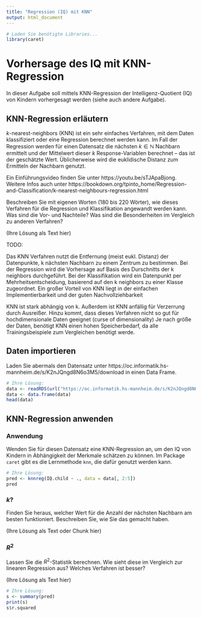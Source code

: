 ```yaml
---
title: "Regression (IQ) mit KNN"
output: html_document
---
```


```r
# Laden Sie benötigte Libraries...
library(caret)
```

# Vorhersage des IQ mit KNN-Regression

In dieser Aufgabe soll mittels KNN-Regression der Intelligenz-Quotient (IQ) von Kindern vorhergesagt werden (siehe auch andere Aufgabe).

## KNN-Regression erläutern

$k$-nearest-neighbors (KNN) ist ein sehr einfaches Verfahren, mit dem Daten klassifiziert oder eine Regression berechnet werden kann. Im Fall der Regression werden für einen Datensatz die nächsten $k \in \mathbb{N}$ Nachbarn ermittelt und der Mittelwert dieser $k$ Response-Variablen berechnet -- das ist der geschätzte Wert. Üblicherweise wird die euklidische Distanz zum Ermitteln der Nachbarn genutzt.

Ein Einführungsvideo finden Sie unter https://youtu.be/sTJApaBjong. Weitere Infos auch unter https://bookdown.org/tpinto_home/Regression-and-Classification/k-nearest-neighbours-regression.html

Beschreiben Sie mit eigenen Worten (180 bis 220 Wörter), wie dieses Verfahren für die Regression und Klassifikation angewandt werden kann. Was sind die Vor- und Nachteile? Was sind die Besonderheiten im Vergleich zu anderen Verfahren?

(Ihre Lösung als Text hier)



TODO:

Das KNN Verfahren nutzt die Entfernung (meist eukl. Distanz) der Datenpunkte, k nächsten Nachbarn zu einem Zentrum zu bestimmen.
Bei der Regression wird die Vorhersage auf Basis des Durschnitts der k neighbors durchgeführt. Bei der Klassifikation wird ein Datenpunkt per Mehrheitsentscheidung, basierend auf den k neighbors zu einer Klasse zugeordnet.
Ein großer Vorteil von KNN liegt in der einfachen Implementierbarkeit und der guten Nachvollziehbarkeit

KNN ist stark abhängig von k. Außerdem ist KNN anfällig für Verzerrung durch Ausreißer.
Hinzu kommt, dass dieses Verfahren nicht so gut für hochdimensionale Daten geeignet (curse of dimensionality)
Je nach größe der Daten, benötigt KNN einen hohen Speicherbedarf, da alle Trainingsbeispiele zum Vergleichen benötigt werde.

## Daten importieren

Laden Sie abermals den Datensatz unter https://oc.informatik.hs-mannheim.de/s/K2nJQngd8N6o3M5/download in einen Data Frame.

```r
# Ihre Lösung:
data <- readRDS(url("https://oc.informatik.hs-mannheim.de/s/K2nJQngd8N6o3M5/download"))
data <- data.frame(data)
head(data)
```

## KNN-Regression anwenden

### Anwendung

Wenden Sie für diesen Datensatz eine KNN-Regression an, um den IQ von Kindern in Abhängigkeit der Merkmale schätzen zu können. Im Package `caret` gibt es die Lernmethode `knn`, die dafür genutzt werden kann.

```r
# Ihre Lösung:
pred <- knnreg(IQ.child ~ ., data = data[, 2:5])
pred
```

### $k$?

Finden Sie heraus, welcher Wert für die Anzahl der nächsten Nachbarn am besten funktioniert. Beschreiben Sie, wie Sie das gemacht haben.

(Ihre Lösung als Text oder Chunk hier)

### $R^2$
Lassen Sie die $R^2$-Statistik berechnen. Wie sieht diese im Vergleich zur linearen Regression aus? Welches Verfahren ist besser?

(Ihre Lösung als Text hier)

```r
# Ihre Lösung:
s <- summary(pred)
print(s)
s$r.squared
```


